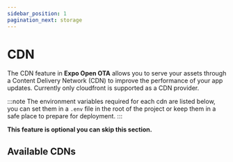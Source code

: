 ```yaml
---
sidebar_position: 1
pagination_next: storage
---
```


# CDN

The CDN feature in **Expo Open OTA** allows you to serve your assets through a Content Delivery Network (CDN) to improve the performance of your app updates.
Currently only cloudfront is supported as a CDN provider.

:::note
The environment variables required for each cdn are listed below, you can set them in a `.env` file in the root of the project or keep them in a safe place to prepare for deployment.
:::

**This feature is optional you can skip this section.**

## Available CDNs

<DocCardList />
